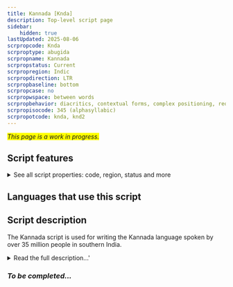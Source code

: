 ```yaml
---
title: Kannada [Knda]
description: Top-level script page
sidebar:
    hidden: true
lastUpdated: 2025-08-06
scrpropcode: Knda
scrproptype: abugida
scrpropname: Kannada
scrpropstatus: Current
scrpropregion: Indic
scrpropdirection: LTR
scrpropbaseline: bottom
scrpropcase: no
scrpropwspace: between words
scrpropbehavior: diacritics, contextual forms, complex positioning, required ligatures
scrpropisocode: 345 (alphasyllabic)
scrpropotcode: knda, knd2
---
```


<span style='background-color:yellow'>_This page is a work in progress._</span>


## Script features

<details>
<summary> See all script properties: code, region, status and more</summary>
<ScriptInfo />
</details>

## Languages that use this script

<WsList script='Knda' wsMax='5' />

## Script description

The Kannada script is used for writing the Kannada language spoken by over 35 million people in southern India.

<details><summary>Read the full description...'</summary>_Not yet available._</details>

### _To be completed..._

